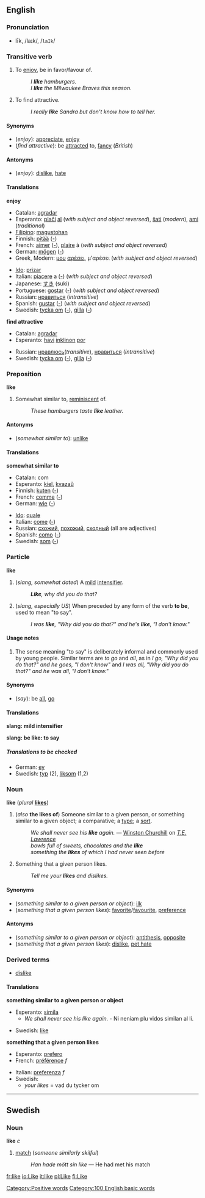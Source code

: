 ==English==

===Pronunciation===
*līk, /laɪk/, /<tt>laIk</tt>/

===Transitive verb===
{{en-infl-irreg|like|likes|liking|liked|liked}}
# To [[enjoy]], be in favor/favour of.
#:''I '''like''' hamburgers.''
#:''I '''like''' the Milwaukee Braves this season.''
# To find attractive.
#:''I really '''like''' Sandra but don't know how to tell her.''

====Synonyms====
*(''enjoy''): [[appreciate]], [[enjoy]]
*(''find attractive''): be [[attract]]ed to, [[fancy]] (''British'')

====Antonyms====
*(''enjoy''): [[dislike]], [[hate]]

====Translations====

'''enjoy'''
{{top}}
*Catalan: [[agradar]]
*Esperanto: [[plaĉi]] [[al]] (''with subject and object reversed''), [[ŝati]] (''modern''), [[ami]] (''traditional'')
*[[Filipino]]: [[magustohan]]
*Finnish: [[pitää]] ([[:fi:pitää|-]])
*French: [[aimer]] ([[:fr:aimer|-]]), [[plaire]] à (''with subject and object reversed'')
*German: [[mögen]] ([[:de:mögen|-]])
*Greek, Modern: [[μου]] [[αρέσει]], μ'αρέσει (''with subject and object reversed'')
{{mid}}
*[[Ido]]: [[prizar]]
*Italian: [[piacere]] a ([[:it:piacere|-]]) (''with subject and object reversed'')
*Japanese: [[すき]] (suki)
*Portuguese: [[gostar]] ([[:pt:gostar|-]]) (''with subject and object reversed'')
*Russian: [[нравиться]] (''intransitive'')
*Spanish: [[gustar]] ([[:es:gustar|-]]) (''with subject and object reversed'')
*Swedish: [[tycka om]] ([[:sv:tycka om|-]]), [[gilla]] ([[:sv:gilla|-]])
{{bottom}}

'''find attractive'''
{{top}}
*Catalan: [[agradar]]
*Esperanto: [[havi]] [[inklino]]n [[por]]
{{mid}}
*Russian: [[нравлюсь]](''transitive''), [[нравиться]] (''intransitive'')
*Swedish: [[tycka om]] ([[:sv:tycka om|-]]), [[gilla]] ([[:sv:gilla|-]])
{{bottom}}

===Preposition===
'''like'''
# Somewhat similar to, [[reminiscent]] of.
#:''These hamburgers taste '''like''' leather.''

====Antonyms====
*(''somewhat similar to''): [[unlike]]

====Translations====

'''somewhat similar to'''
{{top}}
*Catalan: com
*Esperanto: [[kiel]], [[kvazaŭ]]
*Finnish: [[kuten]] ([[:fi:kuten|-]])
*French: [[comme]] ([[:fr:comme|-]])
*German: [[wie]] ([[:de:wie|-]])
{{mid}}
*[[Ido]]: [[quale]]
*Italian: [[come#Italian|come]] ([[:it:come|-]])
*Russian: [[схожий]], [[похожий]], [[сходный]] (all are adjectives)
*Spanish: [[como#Spanish|como]] ([[:es:como|-]])
*Swedish: [[som]] ([[:sv:som|-]])
{{bottom}}

===Particle===
'''like'''

#(''slang, somewhat dated'') A [[mild]] [[w:intensifier|intensifier]].
#:'''''Like''', why did you do that?''
#(''slang, especially US'') When preceded by any form of the verb '''to be''', used to mean "to say".
#:''I was '''like''', "Why did you do that?" and he's '''like''', "I don't know."''

====Usage notes====
#The sense meaning "to say" is deliberately informal and commonly used by young people.  Similar terms are ''to go'' and ''all'', as in ''I go, "Why did you do that?" and he goes, "I don't know"'' and ''I was all, "Why did you do that?" and he was all, "I don't know."''

====Synonyms====
*(''say''): be [[all]], [[go]]

====Translations====

'''slang: mild intensifier'''
{{top}}
{{mid}}
{{bottom}}

'''slang: be like: to say'''
{{top}}
{{mid}}
{{bottom}}

=====Translations to be checked=====
<!--Remove this section once all of the translations below have been moved into the tables above.-->
{{checktrans}}

*German: [[ey]]
*Swedish: [[typ]] (2), [[liksom]] (1,2)

===Noun===
'''like''' (''plural'' '''[[likes]]''')

#(''also'' '''the likes of''') Someone similar to a given person, or something similar to a given object; a comparative; a [[type]]; a [[sort]].
#:''We shall never see his '''like''' again.'' &mdash; [[w:Winston Churchill|Winston Churchill]] on ''[[w:T. E. Lawrence|T.E. Lawrence]]''
#:''bowls full of sweets, chocolates and the '''like'''''
#:''something the '''likes''' of which I had never seen before''
#Something that a given person likes.
#:''Tell me your '''likes''' and dislikes.''

====Synonyms====
*(''something similar to a given person or object''): [[ilk]]
*(''something that a given person likes''): [[favorite]]/[[favourite]], [[preference]]

====Antonyms====
*(''something similar to a given person or object''): [[antithesis]], [[opposite]]
*(''something that a given person likes''): [[dislike]], [[pet hate]]

===Derived terms===
*[[dislike]]

====Translations====

'''something similar to a given person or object'''
{{top}}
*Esperanto: [[simila]]
**''We shall never see his like again.'' - Ni neniam plu vidos similan al li.
{{mid}}
*Swedish: [[like#Swedish|like]]
{{bottom}}

'''something that a given person likes'''
{{top}}
*Esperanto: [[prefero]]
*French: [[préférence]] ''f''
{{mid}}
*Italian: [[preferenza]] ''f''
*Swedish:
**''your likes'' = vad du tycker om
<!--Move this to "dislike": **''your dislikes'' = vad du inte tycker om/vad du tycker illa om.-->
{{bottom}}

----
==Swedish==
===Noun===
'''like''' ''c'' 

#[[match]] (''someone similarly skilful'')
#:''Han hade mött sin like'' &mdash; He had met his match

[[Category:Positive words]]
[[Category:100 English basic words]]

[[fr:like]]
[[io:Like]]
[[it:like]]
[[pl:Like]]
[[fi:Like]]